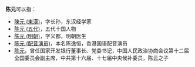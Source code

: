 '''陈元'''可以指：
* [[陳元_(東漢)|陳元 (東漢)]]，字长孙，东汉经学家
* [[陈元_(五代)|陈元 (五代)]]，五代十国人物
* [[陈元_(明朝)|陈元 (明朝)]]，字义都，明朝医生
* [[陈元_(配音演员)|陈元 (配音演员)]]，本名陈逸恒，香港国语配音演员
* [[陈元|陈元]]，曾任国家开发银行董事长、党委书记，中国人民政治协商会议第十二届全国委员会副主席，中共第十六届、十七届中央候补委员，陈云之子
{{Disambiguation|Y|Cat=二字陳姓人名消歧義}}